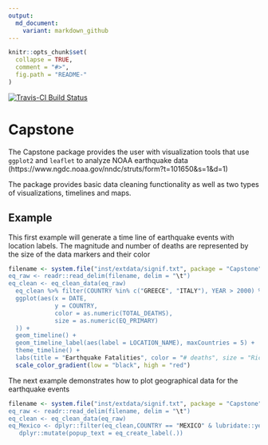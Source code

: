 ```yaml
---
output:
  md_document:
    variant: markdown_github
---
```


<!-- README.md is generated from README.Rmd. Please edit that file -->

```r
knitr::opts_chunk$set(
  collapse = TRUE,
  comment = "#>",
  fig.path = "README-"
)
```


[![Travis-CI Build Status](https://travis-ci.org/danlanguedoc/Capstone.svg?branch=master)](https://travis-ci.org/danlanguedoc/Capstone)


# Capstone

The Capstone package provides the user with visualization tools that use `ggplot2` and `leaflet` to analyze NOAA earthquake data (https://www.ngdc.noaa.gov/nndc/struts/form?t=101650&s=1&d=1) 

The package provides basic data cleaning functionality as well as two types of visualizations, timelines and maps.

## Example

This first example will generate a time line of earthquake events with location labels.  The magnitude and number of deaths are represented by the size of the data markers and their color

```r
filename <- system.file("inst/extdata/signif.txt", package = "Capstone")"
eq_raw <- readr::read_delim(filename, delim = "\t")
eq_clean <- eq_clean_data(eq_raw)
  eq_clean %>% filter(COUNTRY %in% c("GREECE", "ITALY"), YEAR > 2000) %>%
  ggplot(aes(x = DATE,
             y = COUNTRY,
             color = as.numeric(TOTAL_DEATHS),
             size = as.numeric(EQ_PRIMARY)
  )) +
  geom_timeline() +
  geom_timeline_label(aes(label = LOCATION_NAME), maxCountries = 5) +
  theme_timeline() +
  labs(title = "Earthquake Fatalities", color = "# deaths", size = "Richter scale value") +
  scale_color_gradient(low = "black", high = "red")

```


The next example demonstrates how to plot geographical data for the earthquake events

```r
filename <- system.file("inst/extdata/signif.txt", package = "Capstone")"
eq_raw <- readr::read_delim(filename, delim = "\t")
eq_clean <- eq_clean_data(eq_raw)
eq_Mexico <- dplyr::filter(eq_clean,COUNTRY == "MEXICO" & lubridate::year(DATE) >2000) %>%
   dplyr::mutate(popup_text = eq_create_label(.))
```
